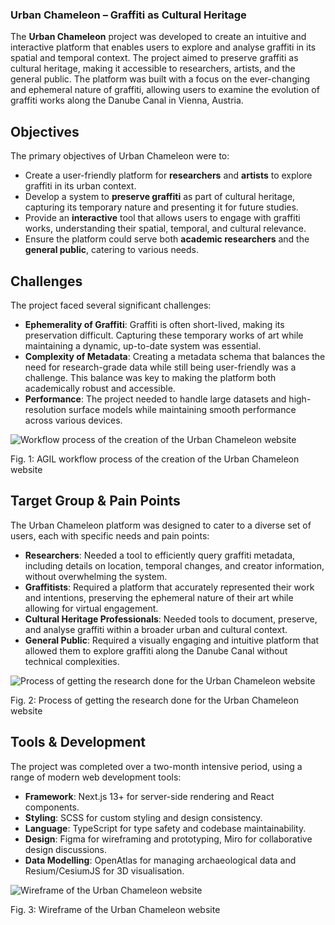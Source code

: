 

<h3>Urban Chameleon – Graffiti as Cultural Heritage</h3>

The **Urban Chameleon** project was developed to create an intuitive and interactive platform that enables users to explore and analyse graffiti in its spatial and temporal context. The project aimed to preserve graffiti as cultural heritage, making it accessible to researchers, artists, and the general public. The platform was built with a focus on the ever-changing and ephemeral nature of graffiti, allowing users to examine the evolution of graffiti works along the Danube Canal in Vienna, Austria.

## Objectives

The primary objectives of Urban Chameleon were to:
<ul>
  <li>Create a user-friendly platform for <strong>researchers</strong> and <strong>artists</strong> to explore graffiti in its urban context.</li>
  <li>Develop a system to <strong>preserve graffiti</strong> as part of cultural heritage, capturing its temporary nature and presenting it for future studies.</li>
  <li>Provide an <strong>interactive</strong> tool that allows users to engage with graffiti works, understanding their spatial, temporal, and cultural relevance.</li>
  <li>Ensure the platform could serve both <strong>academic researchers</strong> and the <strong>general public</strong>, catering to various needs.</li>
</ul>


## Challenges

The project faced several significant challenges:

<ul>
  <li><strong>Ephemerality of Graffiti</strong>: Graffiti is often short-lived, making its preservation difficult. Capturing these temporary works of art while maintaining a dynamic, up-to-date system was essential.</li>
  <li><strong>Complexity of Metadata</strong>: Creating a metadata schema that balances the need for research-grade data while still being user-friendly was a challenge. This balance was key to making the platform both academically robust and accessible.</li>
  <li><strong>Performance</strong>: The project needed to handle large datasets and high-resolution surface models while maintaining smooth performance across various devices.</li>
</ul>

<Image src={UrbanChameleon1} alt="Workflow process of the creation of the Urban Chameleon website" className="mt-10" />
<p className="caption">Fig. 1: AGIL workflow process of the creation of the Urban Chameleon website</p>

## Target Group & Pain Points

The Urban Chameleon platform was designed to cater to a diverse set of users, each with specific needs and pain points:
<ul>
  <li><strong>Researchers</strong>: Needed a tool to efficiently query graffiti metadata, including details on location, temporal changes, and creator information, without overwhelming the system.</li>
  <li><strong>Graffitists</strong>: Required a platform that accurately represented their work and intentions, preserving the ephemeral nature of their art while allowing for virtual engagement.</li>
  <li><strong>Cultural Heritage Professionals</strong>: Needed tools to document, preserve, and analyse graffiti within a broader urban and cultural context.</li>
  <li><strong>General Public</strong>: Required a visually engaging and intuitive platform that allowed them to explore graffiti along the Danube Canal without technical complexities.</li>
</ul>

<Image src={UrbanChameleon2} alt="Process of getting the research done for the Urban Chameleon website" className="mt-10" />
<p className="caption">Fig. 2: Process of getting the research done for the Urban Chameleon website</p>

## Tools & Development

The project was completed over a two-month intensive period, using a range of modern web development tools:

<ul>
  <li><strong>Framework</strong>: Next.js 13+ for server-side rendering and React components.</li>
  <li><strong>Styling</strong>: SCSS for custom styling and design consistency.</li>
  <li><strong>Language</strong>: TypeScript for type safety and codebase maintainability.</li>
  <li><strong>Design</strong>: Figma for wireframing and prototyping, Miro for collaborative design discussions.</li>
  <li><strong>Data Modelling</strong>: OpenAtlas for managing archaeological data and Resium/CesiumJS for 3D visualisation.</li>
</ul>

<Image src={UrbanChameleon3} alt="Wireframe of the Urban Chameleon website" className="mt-10"/>
<p className="caption">Fig. 3: Wireframe of the Urban Chameleon website</p>
